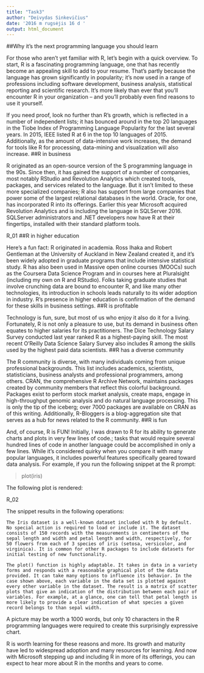 ```yaml
---
title: "Task3"
author: "Deivydas Sinkevičius"
date: '2016 m rugsėjis 16 d '
output: html_document
---
```

##Why it's the next programming language you should learn 


For those who aren't yet familiar with R, let's begin with a quick overview. To start, R is a fascinating programming language, one that has recently become an appealing skill to add to your resume. That's partly because the language has grown significantly in popularity; it's now used in a range of professions including software development, business analysis, statistical reporting and scientific research. It’s more likely than ever that you’ll encounter R in your organization -- and you’ll probably even find reasons to use it yourself.

If you need proof, look no further than R’s growth, which is reflected in a number of independent lists; it has bounced around in the top 20 languages in the Tiobe Index of Programming Language Popularity for the last several years. In 2015, IEEE listed R at 6 in the top 10 languages of 2015. Additionally, as the amount of data-intensive work increases, the demand for tools like R for processing, data-mining and visualization will also increase.
##R in business

R originated as an open-source version of the S programming language in the 90s. Since then, it has gained the support of a number of companies, most notably RStudio and Revolution Analytics which created tools, packages, and services related to the language. But it isn't limited to these more specialized companies; R also has support from large companies that power some of the largest relational databases in the world. Oracle, for one, has incorporated R into its offerings. Earlier this year Microsoft acquired Revolution Analytics and is including the language in SQLServer 2016.  SQLServer administrators and .NET developers now have R at their fingertips, installed with their standard platform tools.

R_01
##R in higher education

Here’s a fun fact: R originated in academia. Ross Ihaka and Robert Gentleman at the University of Auckland in New Zealand created it, and it’s been widely adopted in graduate programs that include intensive statistical study. R has also been used in Massive open online courses (MOOCs) such as the Coursera Data Science Program and in courses here at Pluralsight (including my own on R and RStudio). Folks taking graduate studies that involve crunching data are bound to encounter R, and like many other technologies, its introduction in schools leads naturally to its wider adoption in industry. R’s presence in higher education is confirmation of the demand for these skills in business settings.
##R is profitable

Technology is fun, sure, but most of us who enjoy it also do it for a living. Fortunately, R is not only a pleasure to use, but its demand in business often equates to higher salaries for its practitioners. The Dice Technology Salary Survey conducted last year ranked R as a highest-paying skill. The most recent O’Reilly Data Science Salary Survey also includes R among the skills used by the highest paid data scientists.
##R has a diverse community

The R community is diverse, with many individuals coming from unique professional backgrounds. This list includes academics, scientists, statisticians, business analysts and professional programmers, among others. CRAN, the comprehensive R Archive Network, maintains packages created by community members that reflect this colorful background. Packages exist to perform stock market analysis, create maps, engage in high-throughput genomic analysis and do natural language processing.  This is only the tip of the iceberg; over 7000 packages are available on CRAN as of this writing. Additionally, R-Bloggers is a blog-aggregation site that serves as a hub for news related to the R community.
##R is fun

And, of course, R is FUN! Initially, I was drawn to R for its ability to generate charts and plots in very few lines of code.; tasks that would require several hundred lines of code in another language could be accomplished in only a few lines. While it’s considered quirky when you compare it with many popular languages, it includes powerful features specifically geared toward data analysis. For example, if you run the following snippet at the R prompt:

> plot(iris)

The following plot is rendered:

R_02

The snippet results in the following operations:


    The Iris dataset is a well-known dataset included with R by default. No special action is required to load or include it. The dataset consists of 150 records with the measurements in centimeters of the sepal length and width and petal length and width, respectively, for 50 flowers from each of 3 species of iris (setosa, versicolor, and virginica). It is common for other R packages to include datasets for initial testing of new functionality.

    The plot() function is highly adaptable. It takes in data in a variety forms and responds with a reasonable graphical plot of the data provided. It can take many options to influence its behavior. In the case shown above, each variable in the data set is plotted against every other variable in the dataset. The result is a matrix of scatter plots that give an indication of the distribution between each pair of variables. For example, at a glance, one can tell that petal length is more likely to provide a clear indication of what species a given record belongs to than sepal width.


A picture may be worth a 1000 words, but only 10 characters in the R programming languages were required to create this surprisingly expressive chart.

R is worth learning for these reasons and more. Its growth and maturity have led to widespread adoption and many resources for learning. And now with Microsoft stepping up and including R in more of its offerings, you can expect to hear more about R in the months and years to come.
